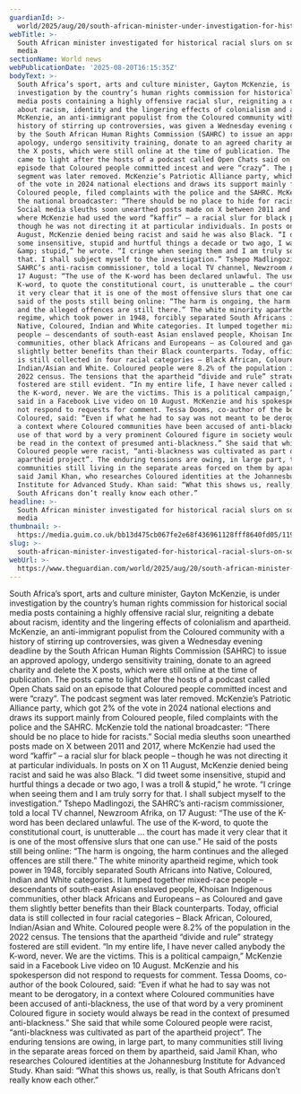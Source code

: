 ```yaml
---
guardianId: >-
  world/2025/aug/20/south-african-minister-under-investigation-for-historic-racial-slurs-on-social-media
webTitle: >-
  South African minister investigated for historical racial slurs on social
  media
sectionName: World news
webPublicationDate: '2025-08-20T16:15:35Z'
bodyText: >-
  South Africa’s sport, arts and culture minister, Gayton McKenzie, is under
  investigation by the country’s human rights commission for historical social
  media posts containing a highly offensive racial slur, reigniting a debate
  about racism, identity and the lingering effects of colonialism and apartheid.
  McKenzie, an anti-immigrant populist from the Coloured community with a
  history of stirring up controversies, was given a Wednesday evening deadline
  by the South African Human Rights Commission (SAHRC) to issue an approved
  apology, undergo sensitivity training, donate to an agreed charity and delete
  the X posts, which were still online at the time of publication. The posts
  came to light after the hosts of a podcast called Open Chats said on an
  episode that Coloured people committed incest and were “crazy”. The podcast
  segment was later removed. McKenzie’s Patriotic Alliance party, which got 2%
  of the vote in 2024 national elections and draws its support mainly from
  Coloured people, filed complaints with the police and the SAHRC. McKenzie told
  the national broadcaster: “There should be no place to hide for racists.”
  Social media sleuths soon unearthed posts made on X between 2011 and 2017,
  where McKenzie had used the word “kaffir” – a racial slur for black people –
  though he was not directing it at particular individuals. In posts on X on 11
  August, McKenzie denied being racist and said he was also Black. “I did tweet
  some insensitive, stupid and hurtful things a decade or two ago, I was a troll
  &amp; stupid,” he wrote. “I cringe when seeing them and I am truly sorry for
  that. I shall subject myself to the investigation.” Tshepo Madlingozi, the
  SAHRC’s anti-racism commissioner, told a local TV channel, Newzroom Afrika, on
  17 August: “The use of the K-word has been declared unlawful. The use of the
  K-word, to quote the constitutional court, is unutterable … the court has made
  it very clear that it is one of the most offensive slurs that one can use.” He
  said of the posts still being online: “The harm is ongoing, the harm continues
  and the alleged offences are still there.” The white minority apartheid
  regime, which took power in 1948, forcibly separated South Africans into
  Native, Coloured, Indian and White categories. It lumped together mixed-race
  people – descendants of south-east Asian enslaved people, Khoisan Indigenous
  communities, other black Africans and Europeans – as Coloured and gave them
  slightly better benefits than their Black counterparts. Today, official data
  is still collected in four racial categories – Black African, Coloured,
  Indian/Asian and White. Coloured people were 8.2% of the population in the
  2022 census. The tensions that the apartheid “divide and rule” strategy
  fostered are still evident. “In my entire life, I have never called anybody
  the K-word, never. We are the victims. This is a political campaign,” McKenzie
  said in a Facebook Live video on 10 August. McKenzie and his spokesperson did
  not respond to requests for comment. Tessa Dooms, co-author of the book
  Coloured, said: “Even if what he had to say was not meant to be derogatory, in
  a context where Coloured communities have been accused of anti-blackness, the
  use of that word by a very prominent Coloured figure in society would always
  be read in the context of presumed anti-blackness.” She said that while some
  Coloured people were racist, “anti-blackness was cultivated as part of the
  apartheid project”. The enduring tensions are owing, in large part, to many
  communities still living in the separate areas forced on them by apartheid,
  said Jamil Khan, who researches Coloured identities at the Johannesburg
  Institute for Advanced Study. Khan said: “What this shows us, really, is that
  South Africans don’t really know each other.”
headline: >-
  South African minister investigated for historical racial slurs on social
  media
thumbnail: >-
  https://media.guim.co.uk/bb13d475cb067fe2e68f436961128fff8640fd05/1198_681_4747_3797/500.jpg
slug: >-
  south-african-minister-investigated-for-historical-racial-slurs-on-social-media
webUrl: >-
  https://www.theguardian.com/world/2025/aug/20/south-african-minister-under-investigation-for-historic-racial-slurs-on-social-media
---
```

South Africa’s sport, arts and culture minister, Gayton McKenzie, is under investigation by the country’s human rights commission for historical social media posts containing a highly offensive racial slur, reigniting a debate about racism, identity and the lingering effects of colonialism and apartheid. McKenzie, an anti-immigrant populist from the Coloured community with a history of stirring up controversies, was given a Wednesday evening deadline by the South African Human Rights Commission (SAHRC) to issue an approved apology, undergo sensitivity training, donate to an agreed charity and delete the X posts, which were still online at the time of publication. The posts came to light after the hosts of a podcast called Open Chats said on an episode that Coloured people committed incest and were “crazy”. The podcast segment was later removed. McKenzie’s Patriotic Alliance party, which got 2% of the vote in 2024 national elections and draws its support mainly from Coloured people, filed complaints with the police and the SAHRC. McKenzie told the national broadcaster: “There should be no place to hide for racists.” Social media sleuths soon unearthed posts made on X between 2011 and 2017, where McKenzie had used the word “kaffir” – a racial slur for black people – though he was not directing it at particular individuals. In posts on X on 11 August, McKenzie denied being racist and said he was also Black. “I did tweet some insensitive, stupid and hurtful things a decade or two ago, I was a troll &amp; stupid,” he wrote. “I cringe when seeing them and I am truly sorry for that. I shall subject myself to the investigation.” Tshepo Madlingozi, the SAHRC’s anti-racism commissioner, told a local TV channel, Newzroom Afrika, on 17 August: “The use of the K-word has been declared unlawful. The use of the K-word, to quote the constitutional court, is unutterable … the court has made it very clear that it is one of the most offensive slurs that one can use.” He said of the posts still being online: “The harm is ongoing, the harm continues and the alleged offences are still there.” The white minority apartheid regime, which took power in 1948, forcibly separated South Africans into Native, Coloured, Indian and White categories. It lumped together mixed-race people – descendants of south-east Asian enslaved people, Khoisan Indigenous communities, other black Africans and Europeans – as Coloured and gave them slightly better benefits than their Black counterparts. Today, official data is still collected in four racial categories – Black African, Coloured, Indian/Asian and White. Coloured people were 8.2% of the population in the 2022 census. The tensions that the apartheid “divide and rule” strategy fostered are still evident. “In my entire life, I have never called anybody the K-word, never. We are the victims. This is a political campaign,” McKenzie said in a Facebook Live video on 10 August. McKenzie and his spokesperson did not respond to requests for comment. Tessa Dooms, co-author of the book Coloured, said: “Even if what he had to say was not meant to be derogatory, in a context where Coloured communities have been accused of anti-blackness, the use of that word by a very prominent Coloured figure in society would always be read in the context of presumed anti-blackness.” She said that while some Coloured people were racist, “anti-blackness was cultivated as part of the apartheid project”. The enduring tensions are owing, in large part, to many communities still living in the separate areas forced on them by apartheid, said Jamil Khan, who researches Coloured identities at the Johannesburg Institute for Advanced Study. Khan said: “What this shows us, really, is that South Africans don’t really know each other.”

